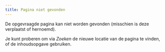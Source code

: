 ```yaml
---
title: Pagina niet gevonden
---
```


De opgevraagde pagina kan niet worden gevonden (misschien is deze verplaatst of hernoemd).

Je kunt proberen om via *Zoeken* de nieuwe locatie van de pagina te vinden, of de inhoudsopgave gebruiken.
